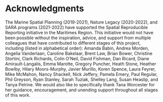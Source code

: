 # Acknowledgments

The Marine Spatial Planning (2019-2021), Nature Legacy (2020-2022), and SARA programs (2021-2022) have supported the Spatial Reproducible Reporting initiative in the Maritimes Region. This initiative would not have been possible without the inspiration, advice, and support from multiple colleagues that have contributed to different stages of this project, including  (listed in alphabetical order): Amanda Babin, Andrea Morden, Angelia Vanderlaan, Caroline Bakelaar, Brent Law, Brian Bower, Christine Stortini, Clark Richards, Colin O’Neil, David Fishman, Dan Ricard, Diane Amirault-Langalis, Emma Marotte, Gregory Puncher, Heath Stone, Heather Bowlby, Hilary Moors-Murphy, Javier Murillo, Koren Spence, Laura Feyrer, Mike McMahon, Nancy Shackell, Nick Jeffery, Pamela Emery, Paul Regular, Phil Greyson, Ryan Stanley, Sarah Tuziak, Shelley Lang, Susan Heaslip, and Tanya Pelrine. We would also like to specifically thank Tana Worcester for her guidance, encouragement, and unending support throughout all stages of this work.